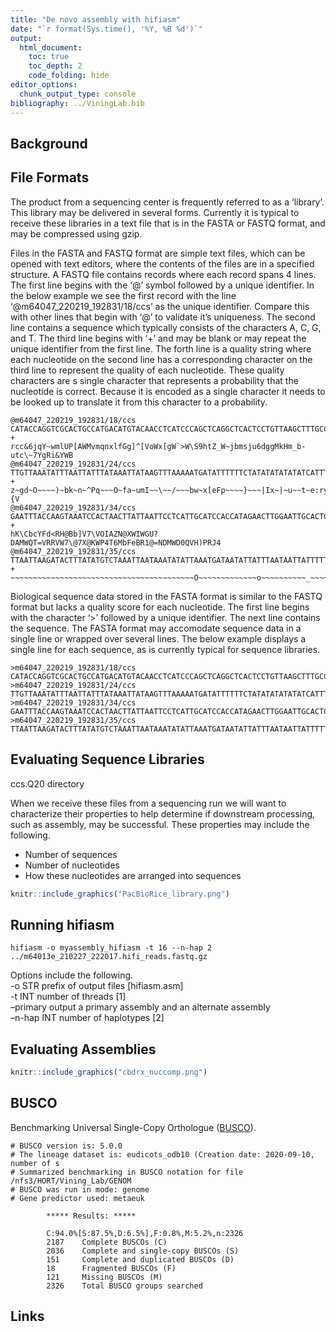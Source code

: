 ```yaml
---
title: "De novo assembly with hifiasm"
date: "`r format(Sys.time(), '%Y, %B %d')`"
output:
  html_document:
    toc: true
    toc_depth: 2
    code_folding: hide
editor_options: 
  chunk_output_type: console
bibliography: ../ViningLab.bib
---
```



## Background





## File Formats


The product from a sequencing center is frequently referred to as a 'library'.
This library may be delivered in several forms.
Currently it is typical to receive these libraries in a text file that is in the FASTA or FASTQ format, and may be compressed using gzip.


Files in the FASTA and FASTQ format are simple text files, which can be opened with text editors, where the contents of the files are in a specified structure.
A FASTQ file contains records where each record spans 4 lines.
The first line begins with the '@' symbol followed by a unique identifier.
In the below example we see the first record with the line '\@m64047_220219_192831/18/ccs' as the unique identifier.
Compare this with other lines that begin with '@' to validate it's uniqueness.
The second line contains a sequence which typically consists of the characters A, C, G, and T.
The third line begins with '+' and may be blank or may repeat the unique identifier from the first line.
The forth line is a quality string where each nucleotide on the second line has a corresponding character on the third line to represent the quality of each nucleotide.
These quality characters are s single character that represents a probability that the nucleotide is correct.
Because it is encoded as a single character it needs to be looked up to translate it from this character to a probability.


```
@m64047_220219_192831/18/ccs
CATACCAGGTCGCACTGCCATGACATGTACAACCTCATCCCAGCTCAGGCTCACTCCTGTTAAGCTTTGCCTTTCCTTTA
+
rcc&6jqY~wmlUP[AWMvmqnxlfGg]^[VoWx[gW`>W\S9htZ_W~jbmsju6dggMkHm_b-utc\~7YgRi&YWB
@m64047_220219_192831/24/ccs
TTGTTAAATATTTAATTATTTATAAATTATAAGTTTAAAAATGATATTTTTTCTATATATATATATCATTTTTTCCTTAT
+
z~gd~O~~~~)~bk~n~^Pq~~~O~fa~umI~~\~~/~~~bw~x[eFp~~~~}~~~|Ix~|~u~~t~e:ryz~pOqi~{V
@m64047_220219_192831/34/ccs
GAATTTACCAAGTAAATCCACTAACTTATTAATTCCTCATTGCATCCACCATAGAACTTGGAATTGCACTCTCAGTTATG
+
hK\CbcYFd<RH@Bb]V7\VOIAZN@XWIWGU?DAMWQT=VRRVW7\@7X@KWP4T6MbFeBR1@=NDMWD0QVH)PRJ4
@m64047_220219_192831/35/ccs
TTAATTAAGATACTTTATATGTCTAAATTAATAAATATATTAAATGATAATATTATTTAATAATTATTTTTAAGTTATTA
+
~~~~~~~~~~~~~~~~~~~~~~~~~~~~~~~~~~~~~~~~~O~~~~~~~~~~~~~o~~~~~~~~~~_~~~~~~~~~~~~~
```

Biological sequence data stored in the FASTA format is similar to the FASTQ format but lacks a quality score for each nucleotide.
The first line begins with the character '>' followed by a unique identifier.
The next line contains the sequence.
The FASTA format may accomodate sequence data in a single line or wrapped over several lines.
The below example displays a single line for each sequence, as is currently typical for sequence libraries.


```
>m64047_220219_192831/18/ccs
CATACCAGGTCGCACTGCCATGACATGTACAACCTCATCCCAGCTCAGGCTCACTCCTGTTAAGCTTTGCCTTTCCTTTA
>m64047_220219_192831/24/ccs
TTGTTAAATATTTAATTATTTATAAATTATAAGTTTAAAAATGATATTTTTTCTATATATATATATCATTTTTTCCTTAT
>m64047_220219_192831/34/ccs
GAATTTACCAAGTAAATCCACTAACTTATTAATTCCTCATTGCATCCACCATAGAACTTGGAATTGCACTCTCAGTTATG
>m64047_220219_192831/35/ccs
TTAATTAAGATACTTTATATGTCTAAATTAATAAATATATTAAATGATAATATTATTTAATAATTATTTTTAAGTTATTA
```


## Evaluating Sequence Libraries


ccs.Q20 directory


When we receive these files from a sequencing run we will want to characterize their properties to help determine if downstream processing, such as assembly, may be successful.
These properties may include the following.

- Number of sequences
- Number of nucleotides
- How these nucleotides are arranged into sequences



```r
knitr::include_graphics("PacBioRice_library.png")
```










## Running hifiasm

```
hifiasm -o myassembly_hifiasm -t 16 --n-hap 2 ../m64013e_210227_222017.hifi_reads.fastq.gz
```

Options include the following.    
-o STR       prefix of output files [hifiasm.asm]    
-t INT       number of threads [1]    
--primary    output a primary assembly and an alternate assembly    
--n-hap      INT number of haplotypes [2]    



## Evaluating Assemblies


```r
knitr::include_graphics("cbdrx_nuccomp.png")
```


## BUSCO

Benchmarking Universal Single-Copy Orthologue ([BUSCO](https://busco.ezlab.org/)).


```
# BUSCO version is: 5.0.0 
# The lineage dataset is: eudicots_odb10 (Creation date: 2020-09-10, number of s
# Summarized benchmarking in BUSCO notation for file /nfs3/HORT/Vining_Lab/GENOM
# BUSCO was run in mode: genome
# Gene predictor used: metaeuk

        ***** Results: *****

        C:94.0%[S:87.5%,D:6.5%],F:0.8%,M:5.2%,n:2326       
        2187    Complete BUSCOs (C)                        
        2036    Complete and single-copy BUSCOs (S)        
        151     Complete and duplicated BUSCOs (D)         
        18      Fragmented BUSCOs (F)                      
        121     Missing BUSCOs (M)                         
        2326    Total BUSCO groups searched 
```



## Links





